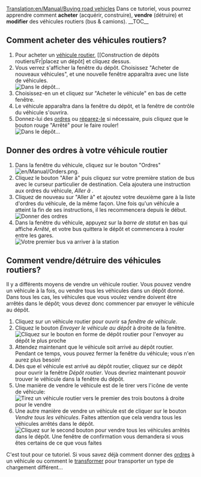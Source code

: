 [[Translation:en/Manual/Buying road vehicles]]
{{fr/Manual/Tutorial/Tutoriel}}
Dans ce tutoriel, vous pourrez apprendre comment '''acheter''' (acquérir, construire), '''vendre''' (détruire) et '''modifier''' des véhicules routiers (bus & camions).
__TOC__ 
==Comment acheter des véhicules routiers?==

# Pour acheter un [[fr/Manual/Véhicules routiers|véhicule routier]], [[Construction de dépôts routiers/Fr|placez un dépôt] et cliquez dessus.
# Vous verrez s'afficher la fenêtre du dépôt. Choisissez "Acheter de nouveaux véhicules", et une nouvelle fenêtre apparaîtra avec une liste de véhicules.<br/>[[File:en/Manual/Tutorial bus 5.png|frame|none|Dans le dépôt...]]
# Choisissez-en un et cliquez sur "Acheter le véhicule" en bas de cette fenêtre.
# Le véhicule apparaîtra dans la fenêtre du dépôt, et la fenêtre de contrôle du véhicule s'ouvrira.
# Donnez-lui des [[fr/Manual/Ordres|ordres]] ou [[fr/Réparation|réparez-le]] si nécessaire, puis cliquez que le bouton rouge "Arrêté" pour le faire rouler!<br/>[[File:en/Manual/Stopped bus.png|frame|none|Dans le dépôt...]]

==Donner des ordres à votre véhicule routier==
#Dans la fenêtre du véhicule, cliquez sur le bouton "Ordres" [[File:en/Manual/Orders.png]]. 
#Cliquez le bouton "Aller à" puis cliquez sur votre première station de bus avec le curseur particulier de destination. Cela ajoutera une instruction aux ordres du véhicule, ''Aller à <nom de la gare routière>''.
#Cliquez de nouveau sur "Aller à" et ajoutez votre deuxième gare à la liste d'ordres du véhicule, de la même façon. Une fois qu'un véhicule a atteint la fin de ses instructions, il les recommencera depuis le début.<br/>[[File:en/Manual/Tutorial bus 6.png|frame|none|Donner des ordres]]
#Dans la fenêtre du véhicule, appuyez sur la ''barre de statut'' en bas qui affiche ''Arrêté'', et votre bus quittera le dépôt et commencera à rouler entre les gares.<br/>[[File:en/Manual/Tutorial bus 7.png|frame|none|Votre premier bus va arriver à la station]]

==Comment vendre/détruire des véhicules routiers?==
Il y a différents moyens de vendre un véhicule routier. Vous pouvez vendre un véhicule à la fois, ou vendre tous les véhicules dans un dépôt donné. Dans tous les cas, les véhicules que vous voulez vendre doivent être arrêtés dans le dépôt; vous devez donc commencer par envoyer le véhicule au dépôt.

# Cliquez sur un véhicule routier pour ouvrir sa ''fenêtre de véhicule''.
# Cliquez le bouton ''Envoyer le véhicule au dépôt'' à droite de la fenêtre.<br/>[[File:en/Manual/Buying-road-vehicles-6.png|none|frame|Cliquez sur le bouton en forme de dépôt routier pour l'envoyer au dépôt le plus proche]]
# Attendez maintenant que le véhicule soit arrivé au dépôt routier. Pendant ce temps, vous pouvez fermer la fenêtre du véhicule; vous n'en aurez plus besoin!
# Dès que el véhicule est arrivé au dépôt routier, cliquez sur ce dépôt pour ouvrir la fenêtre ''Dépôt routier''. Vous devriez maintenant pouvoir trouver le véhicule dans la fenêtre du dépôt.
# Une manière de vendre le véhicule est de le tirer vers l'icône de vente de véhicule:<br/>[[File:en/Manual/Buying-road-vehicles-7.png|none|frame|Tirez un véhicule routier vers le premier des trois boutons à droite pour le vendre]]
# Une autre manière de vendre un véhicule est de cliquer sur le bouton ''Vendre tous les véhicules''. Faites attention que cela vendra tous les véhicules arrêtés dans le dépôt.<br/>[[File:en/Manual/Buying-road-vehicles-8.png|none|frame|Cliquez sur le second bouton pour vendre tous les véhicules arrêtés dans le dépôt. Une fenêtre de confirmation vous demandera si vous êtes certains de ce que vous faites]]

C'est tout pour ce tutoriel. Si vous savez déjà comment donner des [[fr/Manual/Ordres|ordres]] à un véhicule ou comment le [[fr/Manual/Transformation|transformer]] pour transporter un type de chargement différent...